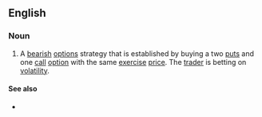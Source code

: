 ==English==

===Noun===
{{en-noun}}

# {{lb|en|finance}} A [[bearish]] [[options]] strategy that is established by buying a two [[puts]] and one [[call]] [[option]] with the same [[exercise]] [[price]]. The [[trader]] is betting on [[volatility]].

====See also====
* {{l|en|strap strategy}}